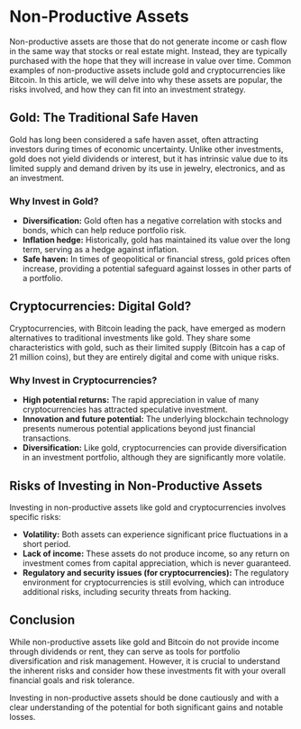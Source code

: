 # Non-Productive Assets

Non-productive assets are those that do not generate income or cash flow in the same way that stocks or real estate might. Instead, they are typically purchased with the hope that they will increase in value over time. Common examples of non-productive assets include gold and cryptocurrencies like Bitcoin. In this article, we will delve into why these assets are popular, the risks involved, and how they can fit into an investment strategy.

## Gold: The Traditional Safe Haven

Gold has long been considered a safe haven asset, often attracting investors during times of economic uncertainty. Unlike other investments, gold does not yield dividends or interest, but it has intrinsic value due to its limited supply and demand driven by its use in jewelry, electronics, and as an investment.

### Why Invest in Gold?
- **Diversification:** Gold often has a negative correlation with stocks and bonds, which can help reduce portfolio risk.
- **Inflation hedge:** Historically, gold has maintained its value over the long term, serving as a hedge against inflation.
- **Safe haven:** In times of geopolitical or financial stress, gold prices often increase, providing a potential safeguard against losses in other parts of a portfolio.

## Cryptocurrencies: Digital Gold?

Cryptocurrencies, with Bitcoin leading the pack, have emerged as modern alternatives to traditional investments like gold. They share some characteristics with gold, such as their limited supply (Bitcoin has a cap of 21 million coins), but they are entirely digital and come with unique risks.

### Why Invest in Cryptocurrencies?
- **High potential returns:** The rapid appreciation in value of many cryptocurrencies has attracted speculative investment.
- **Innovation and future potential:** The underlying blockchain technology presents numerous potential applications beyond just financial transactions.
- **Diversification:** Like gold, cryptocurrencies can provide diversification in an investment portfolio, although they are significantly more volatile.

## Risks of Investing in Non-Productive Assets

Investing in non-productive assets like gold and cryptocurrencies involves specific risks:
- **Volatility:** Both assets can experience significant price fluctuations in a short period.
- **Lack of income:** These assets do not produce income, so any return on investment comes from capital appreciation, which is never guaranteed.
- **Regulatory and security issues (for cryptocurrencies):** The regulatory environment for cryptocurrencies is still evolving, which can introduce additional risks, including security threats from hacking.

## Conclusion

While non-productive assets like gold and Bitcoin do not provide income through dividends or rent, they can serve as tools for portfolio diversification and risk management. However, it is crucial to understand the inherent risks and consider how these investments fit with your overall financial goals and risk tolerance.

Investing in non-productive assets should be done cautiously and with a clear understanding of the potential for both significant gains and notable losses.

